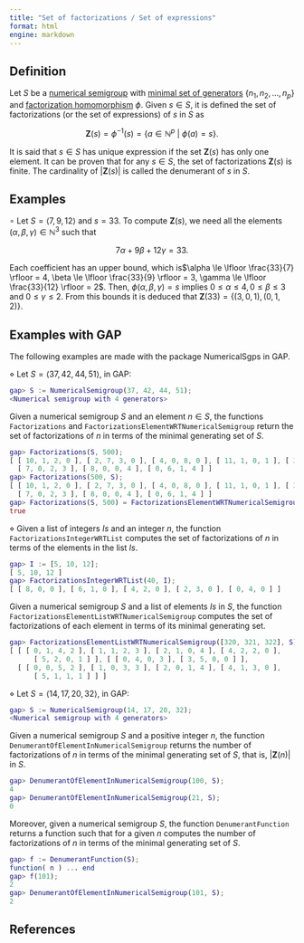 ```yaml
---
title: "Set of factorizations / Set of expressions"
format: html
engine: markdown
---
```


## Definition

Let $S$ be a [numerical semigroup](../Basic-concepts/Numerical-semigroup.qmd) with [minimal set of generators](../Basic-concepts/Minimal-set-of-generators.qmd) $\{n_1, n_2, \ldots, n_p\}$ and [factorization homomorphism](Factorization-homomorphism.qmd) $\phi$. Given $s \in S$, it is defined the set of factorizations (or the set of expressions) of $s$ in $S$ as

$$
\mathbf{Z}(s) = \phi^{-1}(s) = \{a \in \mathbb{N}^p ~ | ~ \phi(a) = s\}.
$$

It is said that $s \in S$ has unique expression if the set $\mathbf{Z}(s)$ has only one element. It can be proven that for any $s \in S$, the set of factorizations $\mathbf{Z}(s)$ is finite. The cardinality of $|\mathbf{Z}(s)|$ is called the denumerant of $s$ in $S$. 

## Examples

$\circ$ Let $S = \langle 7, 9, 12 \rangle$ and $s = 33$. To compute $\mathbf{Z}(s)$, we need all the elements $(\alpha, \beta, \gamma) \in \mathbb{N}^3$ such that

$$
7 \alpha + 9 \beta + 12 \gamma = 33.
$$

Each coefficient has an upper bound, which is$\alpha \le \lfloor \frac{33}{7} \rfloor = 4, \beta \le \lfloor \frac{33}{9} \rfloor = 3, \gamma \le \lfloor \frac{33}{12} \rfloor = 2$. Then, $\phi(\alpha, \beta, \gamma) = s$ implies $0 \le \alpha \le 4, 0 \le \beta \le 3$ and $0 \le \gamma \le 2$. From this bounds it is deduced that $\mathbf{Z}(33) = \{(3,0,1), (0,1,2)\}$.

## Examples with GAP

The following examples are made with the package NumericalSgps in GAP.

$\diamond$ Let $S = \langle 37, 42, 44, 51 \rangle$, in GAP:

``` gap
gap> S := NumericalSemigroup(37, 42, 44, 51);
<Numerical semigroup with 4 generators>
```

Given a numerical semigroup $S$ and an element $n \in S$, the functions `Factorizations` and `FactorizationsElementWRTNumericalSemigroup` return the set of factorizations of $n$ in terms of the minimal generating set of $S$.

``` gap
gap> Factorizations(S, 500);
[ [ 10, 1, 2, 0 ], [ 2, 7, 3, 0 ], [ 4, 0, 8, 0 ], [ 11, 1, 0, 1 ], [ 3, 7, 1, 1 ], [ 5, 0, 6, 1 ], [ 6, 0, 4, 2 ],
  [ 7, 0, 2, 3 ], [ 8, 0, 0, 4 ], [ 0, 6, 1, 4 ] ]
gap> Factorizations(500, S);
[ [ 10, 1, 2, 0 ], [ 2, 7, 3, 0 ], [ 4, 0, 8, 0 ], [ 11, 1, 0, 1 ], [ 3, 7, 1, 1 ], [ 5, 0, 6, 1 ], [ 6, 0, 4, 2 ],
  [ 7, 0, 2, 3 ], [ 8, 0, 0, 4 ], [ 0, 6, 1, 4 ] ]
gap> Factorizations(S, 500) = FactorizationsElementWRTNumericalSemigroup(500, S);
true
```

$\diamond$ Given a list of integers $Is$ and an integer $n$, the function `FactorizationsIntegerWRTList` computes the set of factorizations of $n$ in terms of the elements in the list $Is$.

``` gap
gap> I := [5, 10, 12];
[ 5, 10, 12 ]
gap> FactorizationsIntegerWRTList(40, I);
[ [ 8, 0, 0 ], [ 6, 1, 0 ], [ 4, 2, 0 ], [ 2, 3, 0 ], [ 0, 4, 0 ] ]
```

Given a numerical semigroup $S$ and a list of elements $Is$ in $S$, the function `FactorizationsElementListWRTNumericalSemigroup` computes the set of factorizations of each element in terms of its minimal generating set.

``` gap
gap> FactorizationsElementListWRTNumericalSemigroup([320, 321, 322], S);
[ [ [ 0, 1, 4, 2 ], [ 1, 1, 2, 3 ], [ 2, 1, 0, 4 ], [ 4, 2, 2, 0 ],
      [ 5, 2, 0, 1 ] ], [ [ 0, 4, 0, 3 ], [ 3, 5, 0, 0 ] ],
  [ [ 0, 0, 5, 2 ], [ 1, 0, 3, 3 ], [ 2, 0, 1, 4 ], [ 4, 1, 3, 0 ],
      [ 5, 1, 1, 1 ] ] ]
```

$\diamond$ Let $S = \langle 14, 17, 20, 32 \rangle$, in GAP:

```gap
gap> S := NumericalSemigroup(14, 17, 20, 32);
<Numerical semigroup with 4 generators>
```

Given a numerical semigroup $S$ and a positive integer $n$, the function `DenumerantOfElementInNumericalSemigroup` returns the number of factorizations of $n$ in terms of the minimal generating set of $S$, that is, $|\mathbf{Z}(n)|$ in $S$.

```gap
gap> DenumerantOfElementInNumericalSemigroup(100, S);
4
gap> DenumerantOfElementInNumericalSemigroup(21, S);
0
```

Moreover, given a numerical semigroup $S$, the function `DenumerantFunction` returns a function such that for a given $n$ computes the number of factorizations of $n$ in terms of the minimal generating set of $S$.

```gap
gap> f := DenumerantFunction(S);
function( n ) ... end
gap> f(101);
2
gap> DenumerantOfElementInNumericalSemigroup(101, S);
2
```

## References
